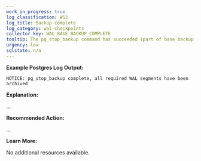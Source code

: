 ```yaml
---
work_in_progress: true
log_classification: W53
log_title: Backup complete
log_category: wal-checkpoints
collector_key: WAL_BASE_BACKUP_COMPLETE
tooltip: The pg_stop_backup command has succeeded (part of base backup)
urgency: low
sqlstate: n/a
---
```


**Example Postgres Log Output:**

```
NOTICE: pg_stop_backup complete, all required WAL segments have been archived
```

**Explanation:**

...

**Recommended Action:**

...

**Learn More:**

No additional resources available.
